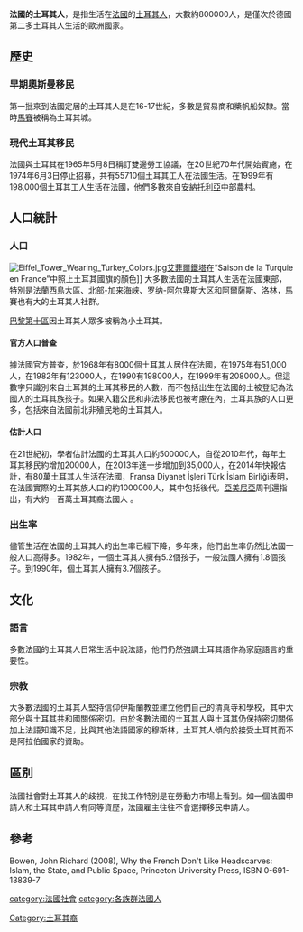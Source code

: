 '''法國的土耳其人'''，是指生活在[[法國|法國]]的[[土耳其人|土耳其人]]，大數約800000人，是僅次於德國第二多土耳其人生活的歐洲國家。

==歷史==
===早期奧斯曼移民===
第一批來到法國定居的土耳其人是在16-17世紀，多數是貿易商和槳帆船奴隸。當時[[馬賽|馬賽]]被稱為土耳其城。

===現代土耳其移民===
法國與土耳其在1965年5月8日稱訂雙邊勞工協議，在20世紀70年代開始賓施，在1974年6月3日停止招募，共有55710個土耳其工人在法國生活。在1999年有198,000個土耳其工人生活在法國，他們多數來自[[安納托利亞|安納托利亞]]中部農村。

==人口統計==
===人口===
[[File:Eiffel_Tower_Wearing_Turkey_Colors.jpg|thumb]][[艾菲爾鐵塔|艾菲爾鐵塔]]在“Saison de la Turquie en France”中照上土耳其國旗的顏色]]
大多數法國的土耳其人生活在法國東部，特別是[[法蘭西島大區|法蘭西島大區]]、[[北部-加来海峡|北部-加来海峡]]、[[罗纳-阿尔卑斯大区|罗纳-阿尔卑斯大区]]和[[阿爾薩斯|阿爾薩斯]]、[[洛林|洛林]]，馬賽也有大的土耳其人社群。

[[巴黎第十區|巴黎第十區]]因土耳其人眾多被稱為小土耳其。

====官方人口普查====
據法國官方普查，於1968年有8000個土耳其人居住在法國，在1975年有51,000人，在1982年有123000人，在1990有198000人，在1999年有208000人。但這數字只識別來自土耳其的土耳其移民的人數，而不包括出生在法國的土被登記為法國人的土耳其族孩子。如果入籍公民和非法移民也被考慮在內，土耳其族的人口更多，包括來自法國前北非殖民地的土耳其人。

====估計人口====
在21世紀初，學者估計法國的土耳其人口約500000人，自從2010年代，每年土耳其移民約增加20000人，在2013年進一步增加到35,000人，在2014年快報估計，有80萬土耳其人生活在法國，Fransa Diyanet İşleri Türk İslam Birliği表明，在法國實際的土耳其族人口的約1000000人，其中包括後代。[[亞美尼亞|亞美尼亞]]周刊還指出，有大約一百萬土耳其裔法國人 。

===出生率===
儘管生活在法國的土耳其人的出生率已經下降，多年來，他們出生率仍然比法國一般人口高得多。1982年，一個土耳其人擁有5.2個孩子，一般法國人擁有1.8個孩子。到1990年，個土耳其人擁有3.7個孩子。

==文化==
===語言===
多數法國的土耳其人日常生活中說法語，他們仍然強調土耳其語作為家庭語言的重要性。

===宗教===
大多數法國的土耳其人堅持信仰伊斯蘭教並建立他們自己的清真寺和學校，其中大部分與土耳其共和國關係密切。由於多數法國的土耳其人與土耳其仍保持密切關係加上法語知識不足，比與其他法語國家的穆斯林，土耳其人傾向於接受土耳其而不是阿拉伯國家的資助。

==區別==
法國社會對土耳其人的歧視，在找工作特別是在勞動力市場上看到。如一個法國申請人和土耳其申請人有同等資歷，法國雇主往往不會選擇移民申請人。

==參考==
Bowen, John Richard (2008), Why the French Don't Like Headscarves: Islam, the State, and Public Space, Princeton University Press, ISBN 0-691-13839-7

[[category:法國社會|category:法國社會]]
[[Category:土耳其裔|Category:土耳其裔]]
[[category:各族群法國人|category:各族群法國人]]